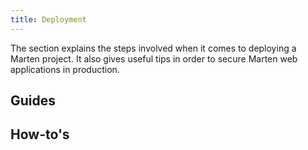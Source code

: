 ```yaml
---
title: Deployment
---
```



The section explains the steps involved when it comes to deploying a Marten project. It also gives useful tips in order to secure Marten web applications in production.

## Guides

<div className="row category-index-row">
  <article key="introduction" className="col col--6">
    <DocCard item={{type: "link", href: "./deployment/introduction", label: "Introduction", docId: "deployment/introduction" }} />
  </article>
</div>

## How-to's

<div className="row category-index-row">
  <article key="deploy-to-an-ubuntu-server" className="col col--6">
    <DocCard item={{type: "link", href: "./deployment/how-to/deploy-to-an-ubuntu-server", label: "Deploy to an Ubuntu server", docId: "deployment/how-to/deploy-to-an-ubuntu-server" }} />
  </article>
  <article key="deploy-to-heroku" className="col col--6">
    <DocCard item={{type: "link", href: "./deployment/how-to/deploy-to-heroku", label: "Deploy to Heroku", docId: "deployment/how-to/deploy-to-heroku" }} />
  </article>
  <article key="deploy-to-fly-io" className="col col--6">
    <DocCard item={{type: "link", href: "./deployment/how-to/deploy-to-fly-io", label: "Deploy to Fly.io", docId: "deployment/how-to/deploy-to-fly-io" }} />
  </article>
</div>
